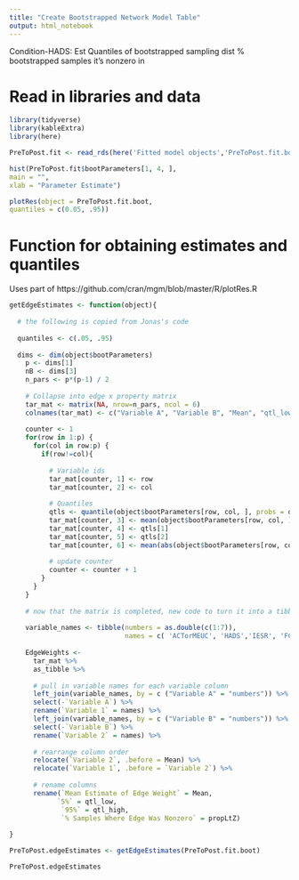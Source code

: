 ```yaml
---
title: "Create Bootstrapped Network Model Table"
output: html_notebook
---
```

Condition-HADS:  Est    Quantiles of bootstrapped sampling dist    % bootstrapped samples it's nonzero in

# Read in libraries and data
```r

library(tidyverse)
library(kableExtra)
library(here)

PreToPost.fit <- read_rds(here('Fitted model objects','PreToPost.fit.bootstrap_nB_500'))

```

```r
hist(PreToPost.fit$bootParameters[1, 4, ],
main = "",
xlab = "Parameter Estimate")

plotRes(object = PreToPost.fit.boot,
quantiles = c(0.05, .95))


```


# Function for obtaining estimates and quantiles

Uses part of https://github.com/cran/mgm/blob/master/R/plotRes.R
```r

getEdgeEstimates <- function(object){
  
  # the following is copied from Jonas's code
  
  quantiles <- c(.05, .95)
  
  dims <- dim(object$bootParameters)
    p <- dims[1]
    nB <- dims[3]
    n_pars <- p*(p-1) / 2
    
    # Collapse into edge x property matrix
    tar_mat <- matrix(NA, nrow=n_pars, ncol = 6)
    colnames(tar_mat) <- c("Variable A", "Variable B", "Mean", "qtl_low", "qtl_high", "propLtZ")
    
    counter <- 1
    for(row in 1:p) {
      for(col in row:p) {
        if(row!=col){
          
          # Variable ids
          tar_mat[counter, 1] <- row
          tar_mat[counter, 2] <- col
          
          # Quantiles
          qtls <- quantile(object$bootParameters[row, col, ], probs = quantiles)
          tar_mat[counter, 3] <- mean(object$bootParameters[row, col, ])
          tar_mat[counter, 4] <- qtls[1]
          tar_mat[counter, 5] <- qtls[2]
          tar_mat[counter, 6] <- mean(abs(object$bootParameters[row, col, ]) > 0) # proportion estimates > 0
          
          # update counter
          counter <- counter + 1
        }
      }
    }
    
    # now that the matrix is completed, new code to turn it into a tibble with my variable names embedded
    
    variable_names <- tibble(numbers = as.double(c(1:7)),
                             names = c( 'ACTorMEUC', 'HADS','IESR', 'FCR', 'SCS', 'EAC', 'AAQc'))
    
    EdgeWeights <-
      tar_mat %>%
      as_tibble %>%
      
      # pull in variable names for each variable column
      left_join(variable_names, by = c ("Variable A" = "numbers")) %>%
      select(-`Variable A`) %>%
      rename(`Variable 1` = names) %>%
      left_join(variable_names, by = c ("Variable B" = "numbers")) %>%
      select(-`Variable B`) %>%
      rename(`Variable 2` = names) %>%
      
      # rearrange column order
      relocate(`Variable 2`, .before = Mean) %>%
      relocate(`Variable 1`, .before = `Variable 2`) %>%
      
      # rename columns
      rename(`Mean Estimate of Edge Weight` = Mean,
            `5%` = qtl_low,
             `95%` = qtl_high,
             `% Samples Where Edge Was Nonzero` = propLtZ)
    
}

```


```r

PreToPost.edgeEstimates <- getEdgeEstimates(PreToPost.fit.boot)

PreToPost.edgeEstimates
```